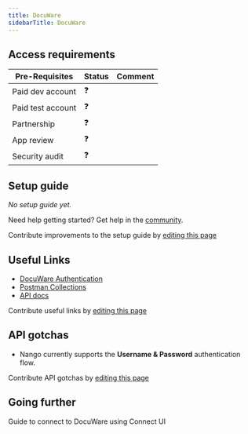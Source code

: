 ```yaml
---
title: DocuWare
sidebarTitle: DocuWare
---
```


<Overview />
<PreBuiltTooling />
<PreBuiltUseCases />

## Access requirements
| Pre-Requisites | Status | Comment|
| - | - | - |
| Paid dev account | ❓ |  |
| Paid test account | ❓ |  |
| Partnership | ❓ | |
| App review | ❓ |  |
| Security audit | ❓ | |

## Setup guide

_No setup guide yet._

<Tip>Need help getting started? Get help in the [community](https://nango.dev/slack).</Tip>

<Note>Contribute improvements to the setup guide by [editing this page](https://github.com/nangohq/nango/tree/master/docs/integrations/all/docuware.mdx)</Note>

## Useful Links

-   [DocuWare Authentication](https://developer.docuware.com/rest/documentation.html#oauth-support)
-   [Postman Collections](https://developer.docuware.com/rest/examples/postman-collection-download.html)
-   [API docs](https://developer.docuware.com/rest/index.html)

<Note>Contribute useful links by [editing this page](https://github.com/nangohq/nango/tree/master/docs/integrations/all/docuware.mdx)</Note>

## API gotchas

- Nango currently supports the **Username & Password** authentication flow.

<Note>Contribute API gotchas by [editing this page](https://github.com/nangohq/nango/tree/master/docs/integrations/all/docuware.mdx)</Note>

## Going further

<Card title="Connect to DocuWare" icon="link" href="/integrations/all/docuware/connect" horizontal>
  Guide to connect to DocuWare using Connect UI
</Card>
